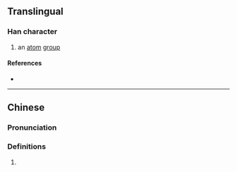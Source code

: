{{character info/new}}
{{also|巯}}
==Translingual==

===Han character===
{{Han char|rn=48|rad=工|as=10|sn=13|four=10112|canj=MMYIU|ids=⿰巠㐬}}

# an [[atom]] [[group]]

====References====
* {{Han ref|kx=0326.051|hdz=10414.040|uh=5DF0|ud=24048|bh=DD57|bd=56663}}

----

==Chinese==
{{zh-forms|s=巯}}
<!--{{zh-wp}}-->

===Pronunciation===
{{zh-pron
|m=qiú
|c=kau4
|cat=
}}

===Definitions===
{{zh-hanzi}}

# {{rfdef|zh}}